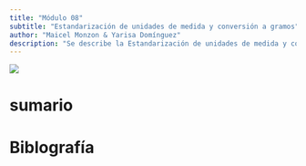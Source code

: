 ```yaml
---
title: "Módulo 08"
subtitle: "Estandarización de unidades de medida y conversión a gramos"
author: "Maicel Monzon & Yarisa Domínguez"
description: "Se describe la Estandarización de unidades de medida y conversión a gramos"
---
```


![](/static/images/modulo08.png){fig-align="center"}

# sumario


# Biblografía